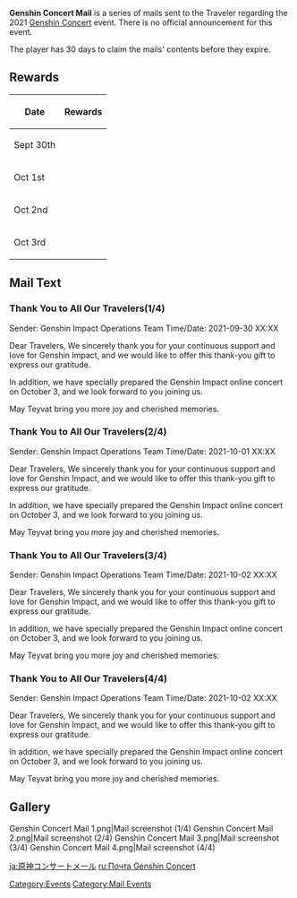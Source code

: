 '''Genshin Concert Mail''' is a series of mails sent to the Traveler regarding the 2021 [[Genshin Concert]] event. There is no official announcement for this event.

The player has 30 days to claim the mails' contents before they expire.

==Rewards==
{| class="wikitable"
!Date!!Rewards
|-
| Sept 30th
| {{Card|Primogem|400}}{{Card|Wings of Shimmering Galaxy|1}}
|-
| Oct 1st
| {{Card|Primogem|400}}{{Card|Fragile Resin|2}}
|-
| Oct 2nd
| {{Card|Primogem|400}}{{Card|Fragile Resin|2}}
|-
| Oct 3rd
| {{Card|Primogem|400}}{{Card|Resonant Melody|1}}
|}

==Mail Text==
===Thank You to All Our Travelers(1/4)===
Sender: Genshin Impact Operations Team
Time/Date: 2021-09-30 XX:XX

Dear Travelers,
We sincerely thank you for your continuous support and love for Genshin Impact, and we would like to offer this thank-you gift to express our gratitude.

In addition, we have specially prepared the Genshin Impact online concert on October 3, and we look forward to you joining us.

May Teyvat bring you more joy and cherished memories.

===Thank You to All Our Travelers(2/4)===
Sender: Genshin Impact Operations Team Time/Date: 2021-10-01 XX:XX

Dear Travelers, We sincerely thank you for your continuous support and love for Genshin Impact, and we would like to offer this thank-you gift to express our gratitude.

In addition, we have specially prepared the Genshin Impact online concert on October 3, and we look forward to you joining us.

May Teyvat bring you more joy and cherished memories.

===Thank You to All Our Travelers(3/4)===
Sender: Genshin Impact Operations Team Time/Date: 2021-10-02 XX:XX

Dear Travelers, We sincerely thank you for your continuous support and love for Genshin Impact, and we would like to offer this thank-you gift to express our gratitude.

In addition, we have specially prepared the Genshin Impact online concert on October 3, and we look forward to you joining us.

May Teyvat bring you more joy and cherished memories.

===Thank You to All Our Travelers(4/4)===
Sender: Genshin Impact Operations Team
Time/Date: 2021-10-02 XX:XX

Dear Travelers,
We sincerely thank you for your continuous support and love for Genshin Impact, and we would like to offer this thank-you gift to express our gratitude.

In addition, we have specially prepared the Genshin Impact online concert on October 3, and we look forward to you joining us.

May Teyvat bring you more joy and cherished memories.

==Gallery==
<gallery>
Genshin Concert Mail 1.png|Mail screenshot (1/4)
Genshin Concert Mail 2.png|Mail screenshot (2/4)
Genshin Concert Mail 3.png|Mail screenshot (3/4)
Genshin Concert Mail 4.png|Mail screenshot (4/4)
</gallery>

[[Category:Events]]
[[Category:Mail Events]]

[[ja:原神コンサートメール]]
[[ru:Почта Genshin Concert]]